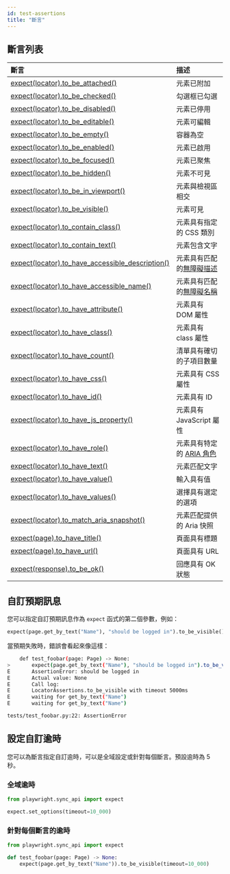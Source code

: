 ```yaml
---
id: test-assertions
title: "斷言"
---
```


## 斷言列表

| 斷言 | 描述 |
| :- | :- |
| [expect(locator).to_be_attached()](/api/class-locatorassertions.mdx#locator-assertions-to-be-attached) | 元素已附加 |
| [expect(locator).to_be_checked()](/api/class-locatorassertions.mdx#locator-assertions-to-be-checked) | 勾選框已勾選 |
| [expect(locator).to_be_disabled()](/api/class-locatorassertions.mdx#locator-assertions-to-be-disabled) | 元素已停用 |
| [expect(locator).to_be_editable()](/api/class-locatorassertions.mdx#locator-assertions-to-be-editable) | 元素可編輯 |
| [expect(locator).to_be_empty()](/api/class-locatorassertions.mdx#locator-assertions-to-be-empty) | 容器為空 |
| [expect(locator).to_be_enabled()](/api/class-locatorassertions.mdx#locator-assertions-to-be-enabled) | 元素已啟用 |
| [expect(locator).to_be_focused()](/api/class-locatorassertions.mdx#locator-assertions-to-be-focused) | 元素已聚焦 |
| [expect(locator).to_be_hidden()](/api/class-locatorassertions.mdx#locator-assertions-to-be-hidden) | 元素不可見 |
| [expect(locator).to_be_in_viewport()](/api/class-locatorassertions.mdx#locator-assertions-to-be-in-viewport) | 元素與檢視區相交 |
| [expect(locator).to_be_visible()](/api/class-locatorassertions.mdx#locator-assertions-to-be-visible) | 元素可見 |
| [expect(locator).to_contain_class()](/api/class-locatorassertions.mdx#locator-assertions-to-contain-class) | 元素具有指定的 CSS 類別 |
| [expect(locator).to_contain_text()](/api/class-locatorassertions.mdx#locator-assertions-to-contain-text) | 元素包含文字 |
| [expect(locator).to_have_accessible_description()](/api/class-locatorassertions.mdx#locator-assertions-to-have-accessible-description) | 元素具有匹配的[無障礙描述](https://w3c.github.io/accname/#dfn-accessible-description) |
| [expect(locator).to_have_accessible_name()](/api/class-locatorassertions.mdx#locator-assertions-to-have-accessible-name) | 元素具有匹配的[無障礙名稱](https://w3c.github.io/accname/#dfn-accessible-name) |
| [expect(locator).to_have_attribute()](/api/class-locatorassertions.mdx#locator-assertions-to-have-attribute) | 元素具有 DOM 屬性 |
| [expect(locator).to_have_class()](/api/class-locatorassertions.mdx#locator-assertions-to-have-class) | 元素具有 class 屬性 |
| [expect(locator).to_have_count()](/api/class-locatorassertions.mdx#locator-assertions-to-have-count) | 清單具有確切的子項目數量 |
| [expect(locator).to_have_css()](/api/class-locatorassertions.mdx#locator-assertions-to-have-css) | 元素具有 CSS 屬性 |
| [expect(locator).to_have_id()](/api/class-locatorassertions.mdx#locator-assertions-to-have-id) | 元素具有 ID |
| [expect(locator).to_have_js_property()](/api/class-locatorassertions.mdx#locator-assertions-to-have-js-property) | 元素具有 JavaScript 屬性 |
| [expect(locator).to_have_role()](/api/class-locatorassertions.mdx#locator-assertions-to-have-role) | 元素具有特定的 [ARIA 角色](https://www.w3.org/TR/wai-aria-1.2/#roles) |
| [expect(locator).to_have_text()](/api/class-locatorassertions.mdx#locator-assertions-to-have-text) | 元素匹配文字 |
| [expect(locator).to_have_value()](/api/class-locatorassertions.mdx#locator-assertions-to-have-value) | 輸入具有值 |
| [expect(locator).to_have_values()](/api/class-locatorassertions.mdx#locator-assertions-to-have-values) | 選擇具有選定的選項 |
| [expect(locator).to_match_aria_snapshot()](/api/class-locatorassertions.mdx#locator-assertions-to-match-aria-snapshot) | 元素匹配提供的 Aria 快照 |
| [expect(page).to_have_title()](/api/class-pageassertions.mdx#page-assertions-to-have-title) | 頁面具有標題 |
| [expect(page).to_have_url()](/api/class-pageassertions.mdx#page-assertions-to-have-url) | 頁面具有 URL |
| [expect(response).to_be_ok()](/api/class-apiresponseassertions.mdx#api-response-assertions-to-be-ok) | 回應具有 OK 狀態 |

## 自訂預期訊息

您可以指定自訂預期訊息作為 `expect` 函式的第二個參數，例如：

```python
expect(page.get_by_text("Name"), "should be logged in").to_be_visible()
```

當預期失敗時，錯誤會看起來像這樣：

```bash
    def test_foobar(page: Page) -> None:
>       expect(page.get_by_text("Name"), "should be logged in").to_be_visible()
E       AssertionError: should be logged in
E       Actual value: None
E       Call log:
E       LocatorAssertions.to_be_visible with timeout 5000ms
E       waiting for get_by_text("Name")
E       waiting for get_by_text("Name")

tests/test_foobar.py:22: AssertionError
```

## 設定自訂逾時

您可以為斷言指定自訂逾時，可以是全域設定或針對每個斷言。預設逾時為 5 秒。

### 全域逾時

```python title="conftest.py"
from playwright.sync_api import expect

expect.set_options(timeout=10_000)
```

### 針對每個斷言的逾時

```python title="test_foobar.py"
from playwright.sync_api import expect

def test_foobar(page: Page) -> None:
    expect(page.get_by_text("Name")).to_be_visible(timeout=10_000)
```


[Accessibility]: /api/class-accessibility.mdx "Accessibility"
[APIRequest]: /api/class-apirequest.mdx "APIRequest"
[APIRequestContext]: /api/class-apirequestcontext.mdx "APIRequestContext"
[APIResponse]: /api/class-apiresponse.mdx "APIResponse"
[APIResponseAssertions]: /api/class-apiresponseassertions.mdx "APIResponseAssertions"
[Browser]: /api/class-browser.mdx "Browser"
[BrowserContext]: /api/class-browsercontext.mdx "BrowserContext"
[BrowserType]: /api/class-browsertype.mdx "BrowserType"
[CDPSession]: /api/class-cdpsession.mdx "CDPSession"
[Clock]: /api/class-clock.mdx "Clock"
[ConsoleMessage]: /api/class-consolemessage.mdx "ConsoleMessage"
[Dialog]: /api/class-dialog.mdx "Dialog"
[Download]: /api/class-download.mdx "Download"
[ElementHandle]: /api/class-elementhandle.mdx "ElementHandle"
[Error]: /api/class-error.mdx "Error"
[FileChooser]: /api/class-filechooser.mdx "FileChooser"
[Frame]: /api/class-frame.mdx "Frame"
[FrameLocator]: /api/class-framelocator.mdx "FrameLocator"
[JSHandle]: /api/class-jshandle.mdx "JSHandle"
[Keyboard]: /api/class-keyboard.mdx "Keyboard"
[Locator]: /api/class-locator.mdx "Locator"
[LocatorAssertions]: /api/class-locatorassertions.mdx "LocatorAssertions"
[Mouse]: /api/class-mouse.mdx "Mouse"
[Page]: /api/class-page.mdx "Page"
[PageAssertions]: /api/class-pageassertions.mdx "PageAssertions"
[Playwright]: /api/class-playwright.mdx "Playwright"
[Request]: /api/class-request.mdx "Request"
[Response]: /api/class-response.mdx "Response"
[Route]: /api/class-route.mdx "Route"
[Selectors]: /api/class-selectors.mdx "Selectors"
[TimeoutError]: /api/class-timeouterror.mdx "TimeoutError"
[Touchscreen]: /api/class-touchscreen.mdx "Touchscreen"
[Tracing]: /api/class-tracing.mdx "Tracing"
[Video]: /api/class-video.mdx "Video"
[WebError]: /api/class-weberror.mdx "WebError"
[WebSocket]: /api/class-websocket.mdx "WebSocket"
[WebSocketRoute]: /api/class-websocketroute.mdx "WebSocketRoute"
[Worker]: /api/class-worker.mdx "Worker"
[Element]: https://developer.mozilla.org/en-US/docs/Web/API/element "Element"
[EvaluationArgument]: /evaluating.mdx#evaluation-argument "EvaluationArgument"
[Promise]: https://developer.mozilla.org/en-US/docs/Web/JavaScript/Reference/Global_Objects/Promise "Promise"
[iterator]: https://developer.mozilla.org/en-US/docs/Web/JavaScript/Reference/Iteration_protocols "Iterator"
[origin]: https://developer.mozilla.org/en-US/docs/Glossary/Origin "Origin"
[selector]: https://developer.mozilla.org/en-US/docs/Web/CSS/CSS_Selectors "selector"
[Serializable]: https://developer.mozilla.org/en-US/docs/Web/JavaScript/Reference/Global_Objects/JSON/stringify#Description "Serializable"
[UIEvent.detail]: https://developer.mozilla.org/en-US/docs/Web/API/UIEvent/detail "UIEvent.detail"
[UnixTime]: https://en.wikipedia.org/wiki/Unix_time "Unix Time"
[xpath]: https://developer.mozilla.org/en-US/docs/Web/XPath "xpath"

[Any]: https://docs.python.org/3/library/typing.html#typing.Any "Any"
[bool]: https://docs.python.org/3/library/stdtypes.html "bool"
[bytes]: https://docs.python.org/3/library/stdtypes.html#bytes "bytes"
[Callable]: https://docs.python.org/3/library/typing.html#typing.Callable "Callable"
[EventContextManager]: https://docs.python.org/3/reference/datamodel.html#context-managers "Event context manager"
[EventEmitter]: https://pyee.readthedocs.io/en/latest/#pyee.BaseEventEmitter "EventEmitter"
[Exception]: https://docs.python.org/3/library/exceptions.html#Exception "Exception"
[Dict]: https://docs.python.org/3/library/typing.html#typing.Dict "Dict"
[float]: https://docs.python.org/3/library/stdtypes.html#numeric-types-int-float-complex "float"
[int]: https://docs.python.org/3/library/stdtypes.html#numeric-types-int-float-complex "int"
[List]: https://docs.python.org/3/library/typing.html#typing.List "List"
[NoneType]: https://docs.python.org/3/library/constants.html#None "None"
[Pattern]: https://docs.python.org/3/library/re.html "Pattern"
[URL]: https://en.wikipedia.org/wiki/URL "URL"
[pathlib.Path]: https://realpython.com/python-pathlib/ "pathlib.Path"
[str]: https://docs.python.org/3/library/stdtypes.html#text-sequence-type-str "str"
[Union]: https://docs.python.org/3/library/typing.html#typing.Union "Union"
[datetime]: https://docs.python.org/3/library/datetime.html#datetime.datetime "datetime"

[all available image tags]: https://mcr.microsoft.com/en-us/product/playwright/python/about "all available image tags"
[Microsoft Artifact Registry]: https://mcr.microsoft.com/en-us/product/playwright/python/about "Microsoft Artifact Registry"
[Dockerfile.noble]: https://github.com/microsoft/playwright-python/blob/main/utils/docker/Dockerfile.noble "Dockerfile.noble"
